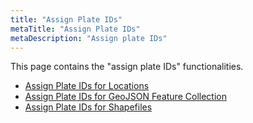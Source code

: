 ```yaml
---
title: "Assign Plate IDs"
metaTitle: "Assign Plate IDs"
metaDescription: "Assign plate IDs"
---
```


This page contains the "assign plate IDs" functionalities. 

- [Assign Plate IDs for Locations](/assign-plate-ids/points)
- [Assign Plate IDs for GeoJSON Feature Collection](/assign-plate-ids/geojson)
- [Assign Plate IDs for Shapefiles](/assign-plate-ids/shp-files)
